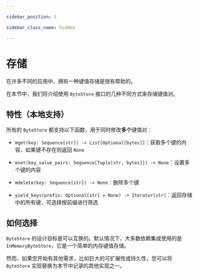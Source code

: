 ```yaml
---

sidebar_position: 1

sidebar_class_name: hidden

---
```


# 存储

在许多不同的应用中，拥有一种键值存储是很有帮助的。

在本节中，我们将介绍使用 `ByteStore` 接口的几种不同方式来存储键值对。

## 特性（本地支持）

所有的 `ByteStore` 都支持以下函数，用于同时修改**多个**键值对：

- `mget(key: Sequence[str]) -> List[Optional[bytes]]`：获取多个键的内容，如果键不存在则返回 `None`

- `mset(key_value_pairs: Sequence[Tuple[str, bytes]]) -> None`：设置多个键的内容

- `mdelete(key: Sequence[str]) -> None`：删除多个键

- `yield_keys(prefix: Optional[str] = None) -> Iterator[str]`：返回存储中的所有键，可选择按前缀进行筛选

## 如何选择

`ByteStore` 的设计目标是可以互换的。默认情况下，大多数依赖集成使用的是 `InMemoryByteStore`，它是一个简单的内存键值存储。

然而，如果您开始有其他需求，比如巨大的可扩展性或持久性，您可以将 `ByteStore` 实现替换为本节中记录的其他实现之一。